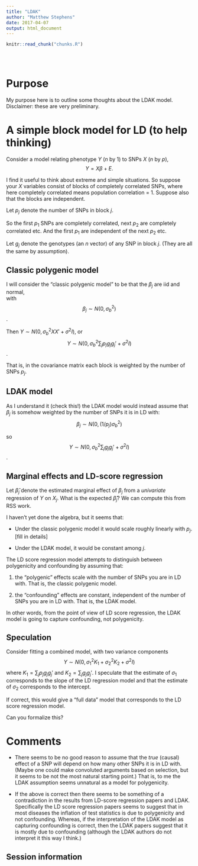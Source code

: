 ```yaml
---
title: "LDAK"
author: "Matthew Stephens"
date: 2017-04-07
output: html_document
---
```


<!-- The file analysis/chunks.R contains chunks that define default settings
shared across the workflowr files. -->
```r
knitr::read_chunk("chunks.R")
```

<!-- Update knitr chunk options -->
```r
```

<!-- Insert the date the file was last updated -->
```r
```

<!-- Insert the code version (Git commit SHA1) if Git repository exists and R
 package git2r is installed -->
```r
```

# Purpose

My purpose here is to outline some thoughts about the LDAK model. Disclaimer: these
are very preliminary.

# A simple block model for LD (to help thinking)

Consider a model relating phenotype $Y$ ($n$ by 1) to SNPs $X$ ($n$ by $p$),
$$Y=X\beta + E.$$

I find it useful to think about extreme and simple situations.
So suppose your $X$ variables consist of blocks of completely correlated SNPs,
where here completely correlated means population correlation = 1. Suppose
also that the blocks are independent. 

Let $p_j$ denote the number of SNPs in block $j$.

So the first $p_1$ SNPs are completely correlated, next $p_2$ are completely correlated etc.
And the first $p_1$ are independent of the next $p_2$ etc.

Let $g_j$ denote the genotypes (an $n$ vector) of any SNP in block $j$. (They are all the same by assumption).

## Classic polygenic model

I will consider the "classic polygenic model" to be that the $\beta_j$ are iid and normal,  
with 
$$\beta_j \sim N(0,\sigma_b^2)$$.

Then $Y \sim N(0, \sigma_b^2 XX' + \sigma^2 I)$, or
$$Y \sim N(0, \sigma_b^2 \sum_{j} p_j g_j g_j' + \sigma^2 I)$$.

That is, in the covariance matrix each block is weighted by the number of SNPs $p_j$. 

## LDAK model

As I understand it (check this!) the LDAK model would instead assume that $\beta_j$
is somehow weighted by the number of SNPs it is in LD with:
$$\beta_j \sim N(0,(1/p_j)\sigma_b^2)$$

so $$Y \sim N(0, \sigma_b^2 \sum_{j} g_j g_j' + \sigma^2 I)$$.

## Marginal effects and LD-score regression

Let $\hat{\beta}_j$ denote the estimated marginal effect of $\beta_j$ from a *univariate* regression
of $Y$ on $X_j$. What is the expected $\hat{\beta}_j$? We can compute this from RSS work. 

I haven't yet done the algebra, but it seems that:

- Under the classic polygenic model it would scale roughly linearly with $p_j$. [fill in details]

- Under the LDAK model, it would be constant among $j$. 

The LD score regression model attempts to distinguish between polygenicity and confounding by assuming that:

1. the "polygenic" effects scale with the number of SNPs you are in LD with. That is, the classic polygenic model.

2. the "confounding" effects are constant, independent of the number of SNPs you are in LD with. That
is, the LDAK model. 

In other words, from the point of view of LD score regression, the LDAK model is
going to capture confounding, not polygenicity.


## Speculation

Consider fitting a combined model, with two variance components
$$Y \sim N(0, \sigma_1^2 K_1 + \sigma_2^2 K_2 + \sigma^2 I)$$
where 
$K_1 = \sum_{j} p_j g_j g_j'$ and $K_2 = \sum_j g_j g_j'$.
I speculate that the estimate of $\sigma_1$ corresponds to the slope of the LD regression
model and that the estimate of $\sigma_2$ corresponds to the intercept.

If correct, this would give a "full data" model that corresponds to the LD score regression model.

Can you formalize this? 


# Comments

- There seems to be no good reason to assume that the *true* (causal) effect of a SNP will depend on how many other SNPs it is in LD with. (Maybe one could make convoluted arguments based on selection, but
it seems to be not the most natural starting point.) That is, to me the LDAK assumption
seems unnatural as a model for polygenicity.

- If the above is correct then there seems to be something of a contradiction in the
results from LD-score regression papers and LDAK. Specifically the LD score regression papers
seems to suggest that in most diseases the inflation of test statistics is due to polygenicity and
not confounding. Whereas, if the interpretation of the LDAK model as capturing confounding is correct, then the LDAK papers suggest that it is mostly due to confounding (although the LDAK authors
do not interpret it this way I think.)







## Session information

<!-- Insert the session information into the document -->
```r
```
